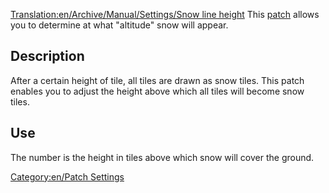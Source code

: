 [[Translation:en/Archive/Manual/Settings/Snow line height]]
This [[en/Community/Patches/Patches|patch]] allows you to determine at what "altitude" snow will appear.  

== Description ==

After a certain height of tile, all tiles are drawn as snow tiles. This patch enables you to adjust the height above which all tiles will become snow tiles.

== Use ==

The number is the height in tiles above which snow will cover the ground.

[[Category:en/Patch Settings]]